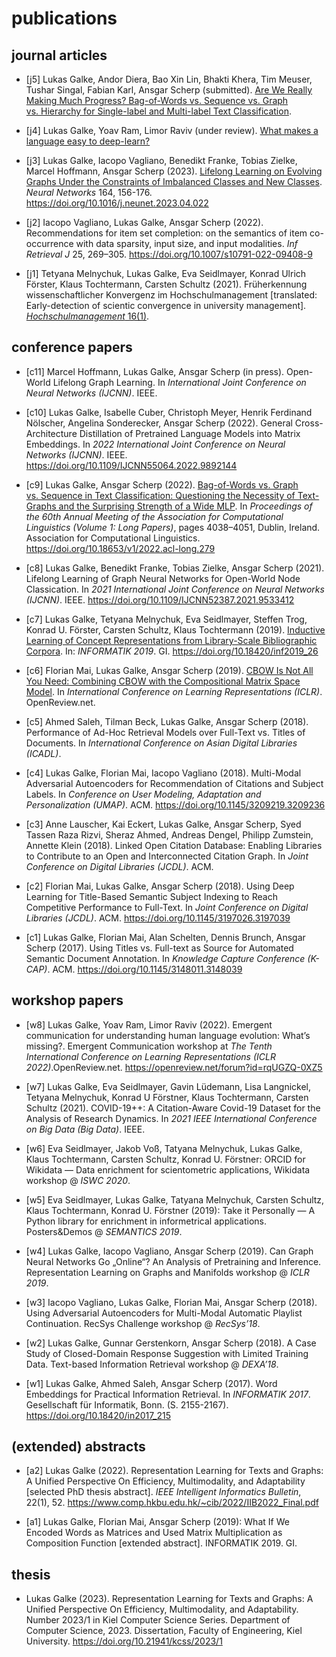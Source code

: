 # publications 

## journal articles

- [j5] Lukas Galke, Andor Diera, Bao Xin Lin, Bhakti Khera, Tim Meuser, Tushar Singal, Fabian Karl, Ansgar Scherp (submitted). [Are We Really Making Much Progress? Bag-of-Words vs. Sequence vs. Graph vs. Hierarchy for Single-label and Multi-label Text Classification](https://arxiv.org/abs/2204.03954).

- [j4] Lukas Galke, Yoav Ram, Limor Raviv (under review). [What makes a language easy to deep-learn?](https://arxiv.org/abs/2302.12239)

- [j3] Lukas Galke, Iacopo Vagliano, Benedikt Franke, Tobias Zielke, Marcel Hoffmann, Ansgar Scherp (2023). [Lifelong Learning on Evolving Graphs Under the Constraints of Imbalanced Classes and New Classes](https://authors.elsevier.com/a/1h1SX3BBjKnulZ). *Neural Networks* 164, 156-176. [https://doi.org/10.1016/j.neunet.2023.04.022](https://doi.org/10.1016/j.neunet.2023.04.022)

- [j2] Iacopo Vagliano, Lukas Galke, Ansgar Scherp (2022). Recommendations for item set completion: on the semantics of item co-occurrence with data sparsity, input size, and input modalities. *Inf Retrieval J* 25, 269–305. [https://doi.org/10.1007/s10791-022-09408-9](https://doi.org/10.1007/s10791-022-09408-9)

- [j1] Tetyana Melnychuk, Lukas Galke, Eva Seidlmayer, Konrad Ulrich Förster, Klaus Tochtermann, Carsten Schultz (2021). Früherkennung wissenschaftlicher Konvergenz im Hochschulmanagement [translated: Early-detection of scientic convergence in university management]. [*Hochschulmanagement* 16(1)](https://www.universitaetsverlagwebler.de/_files/ugd/7bac3c_24fe9adc2e3740178ad5ba98f66d1931.pdf).

## conference papers

- [c11] Marcel Hoffmann, Lukas Galke, Ansgar Scherp (in press). Open-World Lifelong Graph Learning. In *International Joint Conference on Neural Networks (IJCNN)*. IEEE.

- [c10] Lukas Galke, Isabelle Cuber, Christoph Meyer, Henrik Ferdinand Nölscher, Angelina Sonderecker, Ansgar Scherp (2022). General Cross-Architecture Distillation of Pretrained Language Models into Matrix Embeddings. In *2022 International Joint Conference on Neural Networks (IJCNN)*. IEEE. [https://doi.org/10.1109/IJCNN55064.2022.9892144](https://10.1109/IJCNN55064.2022.9892144)

- [c9] Lukas Galke, Ansgar Scherp (2022). [Bag-of-Words vs. Graph vs. Sequence in Text Classification: Questioning the Necessity of Text-Graphs and the Surprising Strength of a Wide MLP](https://doi.org/10.18653/v1/2022.acl-long.279). In *Proceedings of the 60th Annual Meeting of the Association for Computational Linguistics (Volume 1: Long Papers)*, pages 4038–4051, Dublin, Ireland. Association for Computational Linguistics. [https://doi.org/10.18653/v1/2022.acl-long.279](https://doi.org/10.18653/v1/2022.acl-long.279)

- [c8] Lukas Galke, Benedikt Franke, Tobias Zielke, Ansgar Scherp (2021). Lifelong Learning of Graph Neural Networks for Open-World Node Classication. In *2021 International Joint Conference on Neural Networks (IJCNN)*. IEEE. [https://doi.org/10.1109/IJCNN52387.2021.9533412](https://doi.org/10.1109/IJCNN52387.2021.9533412)

- [c7] Lukas Galke, Tetyana Melnychuk, Eva Seidlmayer, Steffen Trog, Konrad U. Förster, Carsten Schultz, Klaus Tochtermann (2019). [Inductive Learning of Concept Representations from Library-Scale Bibliographic Corpora](https://dl.gi.de/handle/20.500.12116/24973). In: *INFORMATIK 2019*. GI. [https://doi.org/10.18420/inf2019_26](https://doi.org/10.18420/inf2019_26)

- [c6] Florian Mai, Lukas Galke, Ansgar Scherp (2019). [CBOW Is Not All You Need: Combining CBOW with the Compositional Matrix Space Model](https://openreview.net/pdf?id=H1MgjoR9tQ). In *International Conference on Learning Representations (ICLR)*. OpenReview.net.

- [c5] Ahmed Saleh, Tilman Beck, Lukas Galke, Ansgar Scherp (2018). Performance of Ad-Hoc Retrieval Models over Full-Text vs. Titles of Documents. In *International Conference on Asian Digital Libraries (ICADL)*.

- [c4] Lukas Galke, Florian Mai, Iacopo Vagliano (2018). Multi-Modal Adversarial Autoencoders for Recommendation of Citations and Subject Labels. In *Conference on User Modeling, Adaptation and Personalization (UMAP)*. ACM. [https://doi.org/10.1145/3209219.3209236](https://doi.org/10.1145/3209219.3209236)

- [c3] Anne Lauscher, Kai Eckert, Lukas Galke, Ansgar Scherp, Syed Tassen Raza Rizvi, Sheraz Ahmed, Andreas Dengel, Philipp Zumstein, Annette Klein (2018). Linked Open Citation Database: Enabling Libraries to Contribute to an Open and Interconnected Citation Graph. In *Joint Conference on Digital Libraries (JCDL)*. ACM.

- [c2] Florian Mai, Lukas Galke, Ansgar Scherp (2018). Using Deep Learning for Title-Based Semantic Subject Indexing to Reach Competitive Performance to Full-Text. In *Joint Conference on Digital Libraries (JCDL)*. ACM. [https://doi.org/10.1145/3197026.3197039](https://doi.org/10.1145/3197026.3197039)

- [c1] Lukas Galke, Florian Mai, Alan Schelten, Dennis Brunch, Ansgar Scherp (2017). Using Titles vs. Full-text as Source for Automated Semantic Document Annotation. In *Knowledge Capture Conference (K-CAP)*. ACM. [https://doi.org/10.1145/3148011.3148039](https://doi.org/10.1145/3148011.3148039)

## workshop papers

- [w8] Lukas Galke, Yoav Ram, Limor Raviv (2022). Emergent communication for understanding human language evolution: What's missing?. Emergent Communication workshop at *The Tenth International Conference on Learning Representations (ICLR 2022)*.OpenReview.net. [https://openreview.net/forum?id=rqUGZQ-0XZ5](https://openreview.net/forum?id=rqUGZQ-0XZ5)


- [w7] Lukas Galke, Eva Seidlmayer, Gavin Lüdemann, Lisa Langnickel, Tetyana Melnychuk, Konrad U Förstner, Klaus Tochtermann, Carsten Schultz (2021). COVID-19++: A Citation-Aware Covid-19 Dataset for the Analysis of Research Dynamics. In *2021 IEEE International Conference on Big Data (Big Data)*. IEEE.

- [w6] Eva Seidlmayer, Jakob Voß, Tatyana Melnychuk, Lukas Galke, Klaus Tochtermann, Carsten Schultz, Konrad U. Förstner: ORCID for Wikidata — Data enrichment for scientometric applications, Wikidata workshop @ *ISWC 2020*.

- [w5] Eva Seidlmayer, Lukas Galke, Tatyana Melnychuk, Carsten Schultz, Klaus Tochtermann, Konrad U. Förstner (2019): Take it Personally — A Python library for enrichment in informetrical applications. Posters&Demos @ *SEMANTICS 2019*.

- [w4] Lukas Galke, Iacopo Vagliano, Ansgar Scherp (2019). Can Graph Neural Networks Go „Online“? An Analysis of Pretraining and Inference. Representation Learning on Graphs and Manifolds workshop @ *ICLR 2019*.

- [w3] Iacopo Vagliano, Lukas Galke, Florian Mai, Ansgar Scherp (2018). Using Adversarial Autoencoders for Multi-Modal Automatic Playlist Continuation. RecSys Challenge workshop @ *RecSys'18*.

- [w2] Lukas Galke, Gunnar Gerstenkorn, Ansgar Scherp (2018). A Case Study of Closed-Domain Response Suggestion with Limited Training Data. Text-based Information Retrieval workshop @ *DEXA'18*.

- [w1] Lukas Galke, Ahmed Saleh, Ansgar Scherp (2017). Word Embeddings for Practical Information Retrieval. In *INFORMATIK 2017*. Gesellschaft für Informatik, Bonn. (S. 2155-2167). [https://doi.org/10.18420/in2017_215](https://doi.org/10.18420/in2017_215)

## (extended) abstracts

- [a2] Lukas Galke (2022). Representation Learning for Texts and Graphs: A Unified Perspective On Efficiency, Multimodality, and Adaptability [selected PhD thesis abstract]. *IEEE Intelligent Informatics Bulletin*, 22(1), 52. [https://www.comp.hkbu.edu.hk/~cib/2022/IIB2022_Final.pdf](https://www.comp.hkbu.edu.hk/~cib/2022/IIB2022_Final.pdf)

- [a1] Lukas Galke, Florian Mai, Ansgar Scherp (2019): What If We Encoded Words as Matrices and Used Matrix Multiplication as Composition Function [extended abstract]. INFORMATIK 2019. GI.

## thesis

- Lukas Galke (2023). Representation Learning for Texts and Graphs: A Unified Perspective On Efficiency, Multimodality, and Adaptability. Number 2023/1 in Kiel Computer Science Series. Department of Computer Science, 2023. Dissertation, Faculty of Engineering, Kiel University. [https://doi.org/10.21941/kcss/2023/1](https://doi.org/10.21941/kcss/2023/1)

